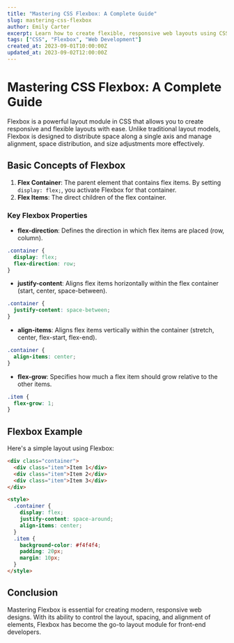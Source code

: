 ```yaml
---
title: "Mastering CSS Flexbox: A Complete Guide"
slug: mastering-css-flexbox
author: Emily Carter
excerpt: Learn how to create flexible, responsive web layouts using CSS Flexbox.
tags: ["CSS", "Flexbox", "Web Development"]
created_at: 2023-09-01T10:00:00Z
updated_at: 2023-09-02T12:00:00Z
---
```


# Mastering CSS Flexbox: A Complete Guide

Flexbox is a powerful layout module in CSS that allows you to create responsive and flexible layouts with ease. Unlike traditional layout models, Flexbox is designed to distribute space along a single axis and manage alignment, space distribution, and size adjustments more effectively.

## Basic Concepts of Flexbox

1. **Flex Container**: The parent element that contains flex items. By setting `display: flex;`, you activate Flexbox for that container.
2. **Flex Items**: The direct children of the flex container.

### Key Flexbox Properties

- **flex-direction**: Defines the direction in which flex items are placed (row, column).

```css
.container {
  display: flex;
  flex-direction: row;
}
```

- **justify-content**: Aligns flex items horizontally within the flex container (start, center, space-between).

```css
.container {
  justify-content: space-between;
}
```

- **align-items**: Aligns flex items vertically within the container (stretch, center, flex-start, flex-end).

```css
.container {
  align-items: center;
}
```

- **flex-grow**: Specifies how much a flex item should grow relative to the other items.

```css
.item {
  flex-grow: 1;
}
```

## Flexbox Example

Here's a simple layout using Flexbox:

```html
<div class="container">
  <div class="item">Item 1</div>
  <div class="item">Item 2</div>
  <div class="item">Item 3</div>
</div>

<style>
  .container {
    display: flex;
    justify-content: space-around;
    align-items: center;
  }
  .item {
    background-color: #f4f4f4;
    padding: 20px;
    margin: 10px;
  }
</style>
```

## Conclusion

Mastering Flexbox is essential for creating modern, responsive web designs. With its ability to control the layout, spacing, and alignment of elements, Flexbox has become the go-to layout module for front-end developers.
